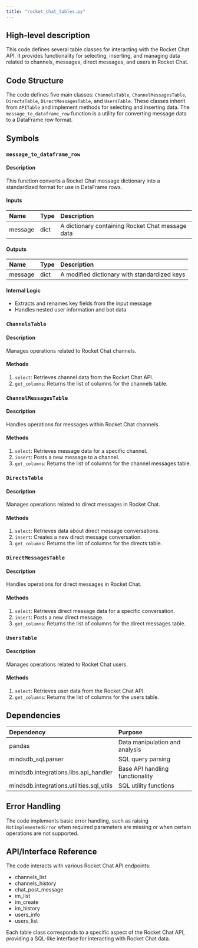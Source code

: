 ```yaml
---
title: "rocket_chat_tables.py"
---
```


## High-level description
This code defines several table classes for interacting with the Rocket Chat API. It provides functionality for selecting, inserting, and managing data related to channels, messages, direct messages, and users in Rocket Chat.

## Code Structure
The code defines five main classes: `ChannelsTable`, `ChannelMessagesTable`, `DirectsTable`, `DirectMessagesTable`, and `UsersTable`. These classes inherit from `APITable` and implement methods for selecting and inserting data. The `message_to_dataframe_row` function is a utility for converting message data to a DataFrame row format.

## Symbols

### `message_to_dataframe_row`
#### Description
This function converts a Rocket Chat message dictionary into a standardized format for use in DataFrame rows.

#### Inputs
| Name | Type | Description |
|:-----|:-----|:------------|
| message | dict | A dictionary containing Rocket Chat message data |

#### Outputs
| Name | Type | Description |
|:-----|:-----|:------------|
| message | dict | A modified dictionary with standardized keys |

#### Internal Logic
- Extracts and renames key fields from the input message
- Handles nested user information and bot data

### `ChannelsTable`
#### Description
Manages operations related to Rocket Chat channels.

#### Methods
1. `select`: Retrieves channel data from the Rocket Chat API.
2. `get_columns`: Returns the list of columns for the channels table.

### `ChannelMessagesTable`
#### Description
Handles operations for messages within Rocket Chat channels.

#### Methods
1. `select`: Retrieves message data for a specific channel.
2. `insert`: Posts a new message to a channel.
3. `get_columns`: Returns the list of columns for the channel messages table.

### `DirectsTable`
#### Description
Manages operations related to direct messages in Rocket Chat.

#### Methods
1. `select`: Retrieves data about direct message conversations.
2. `insert`: Creates a new direct message conversation.
3. `get_columns`: Returns the list of columns for the directs table.

### `DirectMessagesTable`
#### Description
Handles operations for direct messages in Rocket Chat.

#### Methods
1. `select`: Retrieves direct message data for a specific conversation.
2. `insert`: Posts a new direct message.
3. `get_columns`: Returns the list of columns for the direct messages table.

### `UsersTable`
#### Description
Manages operations related to Rocket Chat users.

#### Methods
1. `select`: Retrieves user data from the Rocket Chat API.
2. `get_columns`: Returns the list of columns for the users table.

## Dependencies
| Dependency | Purpose |
|:-----------|:--------|
| pandas | Data manipulation and analysis |
| mindsdb_sql.parser | SQL query parsing |
| mindsdb.integrations.libs.api_handler | Base API handling functionality |
| mindsdb.integrations.utilities.sql_utils | SQL utility functions |

## Error Handling
The code implements basic error handling, such as raising `NotImplementedError` when required parameters are missing or when certain operations are not supported.

## API/Interface Reference
The code interacts with various Rocket Chat API endpoints:
- channels_list
- channels_history
- chat_post_message
- im_list
- im_create
- im_history
- users_info
- users_list

Each table class corresponds to a specific aspect of the Rocket Chat API, providing a SQL-like interface for interacting with Rocket Chat data.